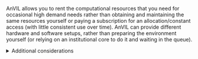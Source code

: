 
AnVIL allows you to rent the computational resources that you need for occasional high demand needs rather than obtaining and maintaining the same resources yourself or paying a subscription for an allocation/constant access (with little consistent use over time). AnVIL can provide different hardware and software setups, rather than preparing the environment yourself (or relying on an institutional core to do it and waiting in the queue).

::: {.click_to_expand_block}

<details><summary>Additional considerations</summary>

Other considerations that make renting computational resources from AnVIL appealing compared to obtaining and maintaining your own resources or upgrading an institutional allocation (HPC) include:

* AnVIL is compliant with protected data. Some institutional HPCs may not be.
* Once your group is initially set up on AnVIL, adding users (with specified permissions) is easier than trying to add a user to an allocation through an email chain.
* Because AnVIL maintains docker images, the exact version of a tool is documented and available.
* AnVIL scales well for large numbers of samples and won't require long waits in queues to access limited, specialized resources; AnVIL also works well for small analyses where you may not want to connect to the HPC and set up a complicated environment there.

</details>

:::
